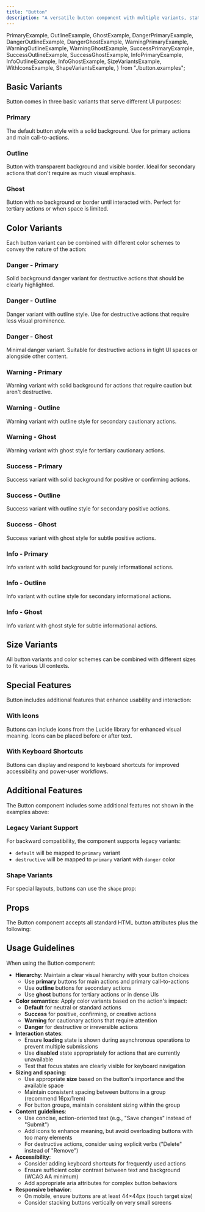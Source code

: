 ```yaml
---
title: "Button"
description: "A versatile button component with multiple variants, states, and sizes"
---
```

  PrimaryExample,
  OutlineExample,
  GhostExample,
  DangerPrimaryExample,
  DangerOutlineExample,
  DangerGhostExample,
  WarningPrimaryExample,
  WarningOutlineExample,
  WarningGhostExample,
  SuccessPrimaryExample,
  SuccessOutlineExample,
  SuccessGhostExample,
  InfoPrimaryExample,
  InfoOutlineExample,
  InfoGhostExample,
  SizeVariantsExample,
  WithIconsExample,
  ShapeVariantsExample,
} from "./button.examples";

## Basic Variants

Button comes in three basic variants that serve different UI purposes:

### Primary

The default button style with a solid background. Use for primary actions and main call-to-actions.

<PrimaryExample />

### Outline

Button with transparent background and visible border. Ideal for secondary actions that don't require as much visual emphasis.

<OutlineExample />

### Ghost

Button with no background or border until interacted with. Perfect for tertiary actions or when space is limited.

<GhostExample />

## Color Variants

Each button variant can be combined with different color schemes to convey the nature of the action:

### Danger - Primary

Solid background danger variant for destructive actions that should be clearly highlighted.

<DangerPrimaryExample />

### Danger - Outline

Danger variant with outline style. Use for destructive actions that require less visual prominence.

<DangerOutlineExample />

### Danger - Ghost

Minimal danger variant. Suitable for destructive actions in tight UI spaces or alongside other content.

<DangerGhostExample />

### Warning - Primary

Warning variant with solid background for actions that require caution but aren't destructive.

<WarningPrimaryExample />

### Warning - Outline

Warning variant with outline style for secondary cautionary actions.

<WarningOutlineExample />

### Warning - Ghost

Warning variant with ghost style for tertiary cautionary actions.

<WarningGhostExample />

### Success - Primary

Success variant with solid background for positive or confirming actions.

<SuccessPrimaryExample />

### Success - Outline

Success variant with outline style for secondary positive actions.

<SuccessOutlineExample />

### Success - Ghost

Success variant with ghost style for subtle positive actions.

<SuccessGhostExample />

### Info - Primary

Info variant with solid background for purely informational actions.

<InfoPrimaryExample />

### Info - Outline

Info variant with outline style for secondary informational actions.

<InfoOutlineExample />

### Info - Ghost

Info variant with ghost style for subtle informational actions.  

<InfoGhostExample />

## Size Variants

All button variants and color schemes can be combined with different sizes to fit various UI contexts.

<SizeVariantsExample />

## Special Features

Button includes additional features that enhance usability and interaction:

### With Icons

Buttons can include icons from the Lucide library for enhanced visual meaning. Icons can be placed before or after text.

<WithIconsExample />

### With Keyboard Shortcuts

Buttons can display and respond to keyboard shortcuts for improved accessibility and power-user workflows.

## Additional Features

The Button component includes some additional features not shown in the examples above:

### Legacy Variant Support

For backward compatibility, the component supports legacy variants:

- `default` will be mapped to `primary` variant
- `destructive` will be mapped to `primary` variant with `danger` color

### Shape Variants

For special layouts, buttons can use the `shape` prop:

<ShapeVariantsExample />

## Props

The Button component accepts all standard HTML button attributes plus the following:

<AutoTypeTable
  name="DocumentedButtonProps"
  path="../../internal/ui/src/components/buttons/button.tsx"
/>

## Usage Guidelines

When using the Button component:

- **Hierarchy**: Maintain a clear visual hierarchy with your button choices
  - Use **primary** buttons for main actions and primary call-to-actions
  - Use **outline** buttons for secondary actions
  - Use **ghost** buttons for tertiary actions or in dense UIs
- **Color semantics**: Apply color variants based on the action's impact:
  - **Default** for neutral or standard actions
  - **Success** for positive, confirming, or creative actions
  - **Warning** for cautionary actions that require attention
  - **Danger** for destructive or irreversible actions
- **Interaction states**:
  - Ensure **loading** state is shown during asynchronous operations to prevent multiple submissions
  - Use **disabled** state appropriately for actions that are currently unavailable
  - Test that focus states are clearly visible for keyboard navigation
- **Sizing and spacing**:
  - Use appropriate **size** based on the button's importance and the available space
  - Maintain consistent spacing between buttons in a group (recommend 16px/1rem)
  - For button groups, maintain consistent sizing within the group
- **Content guidelines**:
  - Use concise, action-oriented text (e.g., "Save changes" instead of "Submit")
  - Add icons to enhance meaning, but avoid overloading buttons with too many elements
  - For destructive actions, consider using explicit verbs ("Delete" instead of "Remove")
- **Accessibility**:
  - Consider adding keyboard shortcuts for frequently used actions
  - Ensure sufficient color contrast between text and background (WCAG AA minimum)
  - Add appropriate aria attributes for complex button behaviors
- **Responsive behavior**:
  - On mobile, ensure buttons are at least 44×44px (touch target size)
  - Consider stacking buttons vertically on very small screens
